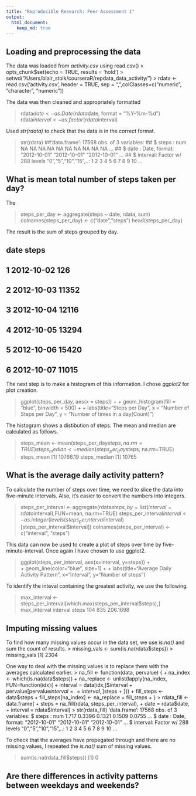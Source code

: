 ```yaml
---
title: "Reproducible Research: Peer Assessment 1"
output: 
  html_document:
    keep_md: true
---
```



## Loading and preprocessing the data
The data was loaded from *activity.csv* using read.csv()
> opts_chunk$set(echo = TRUE, results = 'hold')
> setwd("/Users/blair_stolk/courseraR/repdata_data_activity/")
> rdata <- read.csv('activity.csv', header = TRUE, sep = ",",colClasses=c("numeric", "character", "numeric"))

The data was then cleaned and appropriately formatted 

> rdata$date <- as.Date(rdata$date, format = "%Y-%m-%d")
> rdata$interval <- as.factor(rdata$interval)

Used *str(rdata)* to check that the data is in the correct format. 

>str(rdata)
##'data.frame':	17568 obs. of  3 variables:
## $ steps   : num  NA NA NA NA NA NA NA NA NA NA ...
## $ date    : Date, format: "2012-10-01" "2012-10-01" "2012-10-01" ...
## $ interval: Factor w/ 288 levels "0","5","10","15",..: 1 2 3 4 5 6 7 8 9 10 ...

## What is mean total number of steps taken per day?

The 

> steps_per_day <- aggregate(steps ~ date, rdata, sum)
> colnames(steps_per_day) <- c("date","steps")
> head(steps_per_day)

The result is the sum of steps grouped by day. 

## date steps
## 1 2012-10-02   126
## 2 2012-10-03 11352
## 3 2012-10-04 12116
## 4 2012-10-05 13294
## 5 2012-10-06 15420
## 6 2012-10-07 11015

The next step is to make a histogram of this information. I chose *ggplot2* for plot creation. 

> ggplot(steps_per_day, aes(x = steps)) + 
+     geom_histogram(fill = "blue", binwidth = 500) +
+ labs(title="Steps per Day", x = "Number of Steps per Day", y = "Number of times in a day(Count)")

The histogram shows a distibution of steps. The mean and median are calculated as follows. 

> steps_mean   <- mean(steps_per_day$steps, na.rm=TRUE)
> steps_median <- median(steps_per_day$steps, na.rm=TRUE)
> steps_mean
[1] 10766.19
> steps_median
[1] 10765

## What is the average daily activity pattern?

To calculate the number of steps over time, we need to slice the data into five-minute intervals. Also, it's easier to convert the numbers into integers. 

> steps_per_interval <- aggregate(rdata$steps,by = list(interval = rdata$interval),FUN=mean, na.rm=TRUE)
> steps_per_interval$interval <- as.integer(levels(steps_per_interval$interval)[steps_per_interval$interval])
> colnames(steps_per_interval) <- c("interval", "steps")

This data can now be used to create a plot of steps over time by five-minute-interval. Once again I have chosen to use ggplot2.

> ggplot(steps_per_interval, aes(x=interval, y=steps)) +   
+ geom_line(color="blue", size=1) + 
+ labs(title="Average Daily Activity Pattern", x="Interval", y="Number of steps")

To identify the inteval containing the greatest activity, we use the following.

> max_interval <- steps_per_interval[which.max(steps_per_interval$steps),]
> max_interval
    interval    steps
104      835 206.1698

## Imputing missing values

To find how many missing values occur in the data set, we use *is.na()* and sum the count of results. 
> missing_vals <- sum(is.na(rdata$steps))
> missing_vals
[1] 2304

One way to deal with the missing values is to replace them with the averages calculated earlier. 
> na_fill <- function(data, pervalue) {
+     na_index <- which(is.na(data$steps))
+     na_replace <- unlist(lapply(na_index, FUN=function(idx){
+         interval = data[idx,]$interval
+         pervalue[pervalue$interval == interval,]$steps
+     }))
+     fill_steps <- data$steps
+     fill_steps[na_index] <- na_replace
+     fill_steps
+ }
> rdata_fill <- data.frame(
+     steps = na_fill(rdata, steps_per_interval),
+     date = rdata$date,
+     interval = rdata$interval)
> str(rdata_fill)
'data.frame':	17568 obs. of  3 variables:
 $ steps   : num  1.717 0.3396 0.1321 0.1509 0.0755 ...
 $ date    : Date, format: "2012-10-01" "2012-10-01" "2012-10-01" ...
 $ interval: Factor w/ 288 levels "0","5","10","15",..: 1 2 3 4 5 6 7 8 9 10 ...
 
 To check that the averages have propegated through and there are no missing values, I repeated the *is.na()* sum of missing values. 
 
> sum(is.na(rdata_fill$steps))
[1] 0

## Are there differences in activity patterns between weekdays and weekends?
